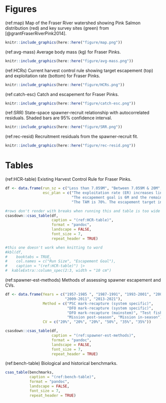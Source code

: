 # Figures

(ref:map) Map of the Fraser River watershed showing Pink Salmon distribution (red) and key survey sites (green) from [@grantFraserRiverPink2014].  
```r
knitr::include_graphics(here::here("figure/map.png"))
```

(ref:avg-mass) Average body mass (kg) for Fraser Pinks.  
```r
knitr::include_graphics(here::here("figure/avg-mass.png"))
```

(ref:HCRs) Current harvest control rule showing target escapement (top) and exploitation rate (bottom) for Fraser Pinks.  
```r
knitr::include_graphics(here::here("figure/HCRs.png"))
```

(ref:catch-esc) Catch and escapement for Fraser Pinks.  
```r
knitr::include_graphics(here::here("figure/catch-esc.png"))
```

(ref:SRR) State-space spawner-recruit relationship with autocorrelated residuals. Shaded bars are 95% confidence interval.   
```r
knitr::include_graphics(here::here("figure/SRR.png"))
```

(ref:rec-resid) Recruitment residuals from the spawner-recruit fit.   
```r
knitr::include_graphics(here::here("figure/rec-resid.png"))
```


# Tables 

(ref:HCR-table) Existing Harvest Control Rule for Fraser Pinks.
```r
df <- data.frame(run_sz = c("Less than 7.059M", "Between 7.059M & 20M", "Over 20M"),
                 esc_plan = c("The exploitation rate (ER) increases linearly from zero percent at a run size of zero to 15% at a run size of 7.059M.", 
                              "The escapement goal is 6M and the remainder is harvestable surplus; the allowable ER increases from 15% to 70%.", 
                              "The TAM is 70%. The escapement target increases as the run size moves beyond 20M."))

#rows don't render with breaks when running this and table is too wide
csasdown::csas_table(df,
                     caption = "(ref:HCR-table)",
                     format = "pandoc",
                     landscape = FALSE,
                     font_size = 7,
                     repeat_header = TRUE)

#this one doesn't work when knitting to word
#kbl(df, 
#    booktabs = TRUE,
#    col.names = c("Run Size", "Escapement Goal"), 
#    caption = "(ref:HCR-table)") |>
#  kableExtra::column_spec(2:3, width = "10 cm")
```

(ref:spawner-est-methods) Methods of assessing spawner escapement and CVs. 
```r
df <- data.frame(Years = c("1957-1985 ", "1987-1991", "1993-2001", "2003-2007", 
                           "2009-2011", "2013-2021"), 
                 Method = c("PSC mark-recapture (system specific)", 
                            "DFO mark-recapture (system specific)", 
                            "DFO mark-recapture (mainstem)", "Test fishery", 
                            "Mission post-season", "Mission in-season"), 
                 CV = c("20%", "20%", "20%", "50%", "35%", "35%"))

csasdown::csas_table(df,
                     caption = "(ref:spawner-est-methods)",
                     format = "pandoc",
                     landscape = FALSE,
                     font_size = 7,
                     repeat_header = TRUE)
``` 

(ref:bench-table) Biological and historical benchmarks. 
```r
csas_table(benchmarks,
           caption = "(ref:bench-table)",
           format = "pandoc",
           landscape = FALSE,
           font_size = 7,
           repeat_header = TRUE)
```